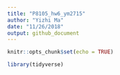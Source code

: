 ```yaml
---
title: "P8105_hw6_ym2715"
author: "Yizhi Ma"
date: "11/26/2018"
output: github_document
---
```


```r
knitr::opts_chunk$set(echo = TRUE)

library(tidyverse)
```
